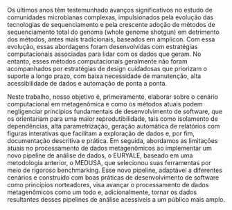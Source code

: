 Os últimos anos têm testemunhado avanços significativos no estudo de comunidades microbianas complexas, impulsionados pela evolução das tecnologias de sequenciamento e pela crescente adoção de métodos de sequenciamento total do genoma (whole genome shotgun) em detrimento dos métodos, antes mais tradicionais, baseados em amplicon. Com essa evolução, essas abordagens foram desenvolvidas com estratégias computacionais associadas para lidar com os dados que geram. No entanto, esses métodos computacionais geralmente não foram acompanhados por estratégias de design cuidadosas que priorizam o suporte a longo prazo, com baixa necessidade de manutenção, alta acessibilidade de dados e automação de ponta a ponta.

Neste trabalho, nosso objetivo é, primeiramente, elaborar sobre o cenário computacional em metagenômica e como os métodos atuais podem negligenciar princípios fundamentais de desenvolvimento de software, que os orientariam para uma maior reprodutibilidade, tais como isolamento de dependências, alta parametrização, geração automática de relatórios com figuras interativas que facilitam a exploração de dados e, por fim, documentação descritiva e prática. Em seguida, abordamos as limitações atuais no processamento de dados metagenômicos ao implementar um novo pipeline de análise de dados, o EURYALE, baseado em uma metodologia anterior, o MEDUSA, que selecionou suas ferramentas por meio de rigoroso benchmarking. Esse novo pipeline, adaptável a diferentes cenários e construído com boas práticas de desenvolvimento de software como princípios norteadores, visa avançar o processamento de dados metagenômicos como um todo e, adicionalmente, tornar os dados resultantes desses pipelines de análise acessíveis a um público mais amplo.